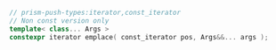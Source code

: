 ```cpp
// prism-push-types:iterator,const_iterator
// Non const version only
template< class... Args >
constexpr iterator emplace( const_iterator pos, Args&&... args );
```